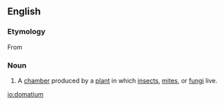 ==English==

===Etymology===
From {{etyl|grc}}

===Noun===
{{en-noun|pl=domatia}}

# {{entomology|botany}} A [[chamber]] produced by a [[plant]] in which [[insect]]s, [[mite]]s, or [[fungus|fungi]] live.

[[io:domatium]]